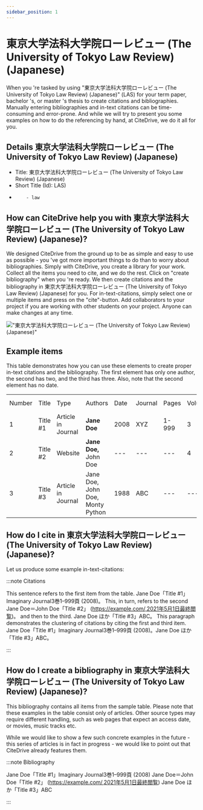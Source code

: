 ```yaml
---
sidebar_position: 1
---
```


# 東京大学法科大学院ローレビュー (The University of Tokyo Law Review) (Japanese)

When you 're tasked by using "東京大学法科大学院ローレビュー (The University of Tokyo Law Review) (Japanese)" (LAS) for your term paper, bachelor 's, or master 's thesis to create citations and bibliographies.
Manually entering bibliographies and in-text citations can be time-consuming and error-prone. And while we will try to present you some examples on how to do the referencing by hand, at CiteDrive, we do it all for you.

## Details  東京大学法科大学院ローレビュー (The University of Tokyo Law Review) (Japanese)
* Title: 東京大学法科大学院ローレビュー (The University of Tokyo Law Review) (Japanese)
* Short Title (Id): LAS)
*         - law


## How can CiteDrive help you with 東京大学法科大学院ローレビュー (The University of Tokyo Law Review) (Japanese)?

We designed CiteDrive from the ground up to be as simple and easy to use as possible - you 've got more important things to do than to worry about bibliographies. Simply with CiteDrive, you create a library for your work. Collect all the items you need to cite, and we do the rest. Click on "create bibliography" when you 're ready. We then create citations and the bibliography in 東京大学法科大学院ローレビュー (The University of Tokyo Law Review) (Japanese) for you. For in-text-citations, simply select one or multiple items and press on the "cite"-button. Add collaborators to your project if you are working with other students on your project. Anyone can make changes at any time.


!["東京大学法科大学院ローレビュー (The University of Tokyo Law Review) (Japanese)"](images/-the-university-of-tokyo-law-review-japanese.svg "Choose 東京大学法科大学院ローレビュー (The University of Tokyo Law Review) (Japanese) in the CiteDrive App")


## Example items

This table demonstrates how you can use these elements to create proper in-text citations and the bibliography. The first element has only one author, the second has two, and the third has three. Also, note that the second element has no date.


<table>
  <tr>
   <td>Number
   </td>
   <td>Title
   </td>
   <td>Type
   </td>
   <td>Authors
   </td>
   <td>Date
   </td>
   <td>Journal
   </td>
   <td>Pages
   </td>
   <td>Volume
   </td>
   <td>Issue
   </td>
   <td>Access Date
   </td>
  </tr>
  <tr>
   <td>1
   </td>
   <td>Title #1
   </td>
   <td>Article in Journal
   </td>
   <td><strong>Jane Doe</strong>
   </td>
   <td>2008
   </td>
   <td>XYZ
   </td>
   <td>1-999
   </td>
   <td>3
   </td>
   <td>2
   </td>
   <td>--
   </td>
  </tr>
  <tr>
   <td>
2
   </td>
   <td>Title #2
   </td>
   <td>Website
   </td>
   <td><strong>Jane Doe, </strong>John Doe
   </td>
   <td>---
   </td>
   <td>---
   </td>
   <td>---
   </td>
   <td>4
   </td>
   <td>---
   </td>
   <td>2020-05-01
   </td>
  </tr>
  <tr>
   <td>3
   </td>
   <td>Title #3
   </td>
   <td>Article in Journal
   </td>
   <td>Jane Doe, John Doe, Monty Python
   </td>
   <td>1988
   </td>
   <td>ABC
   </td>
   <td>---
   </td>
   <td>---
   </td>
   <td>16
   </td>
   <td>---
   </td>
  </tr>
</table>



## How do I cite in  東京大学法科大学院ローレビュー (The University of Tokyo Law Review) (Japanese)?

Let us produce some example in-text-citations:

:::note Citations


This sentence refers to the first item from the table. Jane Doe「Title #1」Imaginary Journal3巻1–999頁 (2008)。 This, in turn, refers to the second Jane Doe＝John  Doe「Title #2」 (https://example.com/,2021年5月1日最終閲覧)。
and then to the third.  Jane Doe ほか「Title #3」ABC。
This paragraph demonstrates the clustering of citations by citing the first and third item. Jane Doe「Title #1」Imaginary Journal3巻1–999頁 (2008)。Jane Doe ほか「Title #3」ABC。

:::

## How do I create a bibliography in 東京大学法科大学院ローレビュー (The University of Tokyo Law Review) (Japanese)?

This bibliography contains all items from the sample table. Please note that these examples in the table consist only of articles. Other source types may require different handling, such as web pages that expect an access date, or movies, music tracks etc.

While we would like to show a few such concrete examples in the future - this series of articles is in fact in progress - we would like to point out that CiteDrive already features them.

:::note Bibliography

Jane Doe「Title #1」Imaginary Journal3巻1–999頁 (2008)
Jane Doe＝John  Doe「Title #2」 (https://example.com/,2021年5月1日最終閲覧)
Jane Doe ほか「Title #3」ABC


:::


```
        